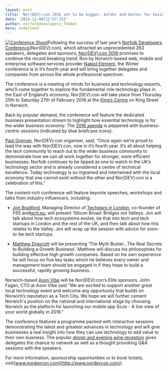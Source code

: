 ```yaml
---
layout: post
title: 'Nor(DEV):con 2016 set to be bigger, bolder and better for businesses'
date: '2015-12-08T12:57:25Z'
author: norfolkdevelopers_fhk6mt
hero: undefined
---
```




[![Conference Shoot](http://www.nordevcon.com/wp-content/uploads/2015/12/Conference-Shoot-127-300x200.jpg)](http://www.nordevcon.com/wp-content/uploads/2015/12/Conference-Shoot-127.jpg)Following the success of last year’s [Norfolk Developers Conference](http://www.nordevcon.com/nordevcon2015/)(Nor(DEV):con), which attracted an unprecedented 263 speakers, delegates and sponsors, [Nor(DEV):con 2016](http://www.nordevcon.com/) promises to continue the record breaking trend. Run by Norwich-based web, mobile and enterprise software services provider [Naked Element](http://nakedelement.co.uk/), the Winter conference is in it’s fourth year and will bring together delegates and companies from across the whole professional spectrum.



The conference is a meeting of minds for business and technology experts, who’ll come together to explore the fundamental role technology plays in the East of England’s economy. Nor(DEV):con will take place from Thursday 25th to Saturday 27th of February 2016 at the [King’s Centre](http://www.kings-centre.com/) on King Street in Norwich.



Back by popular demand, the conference will feature the dedicated business presentation stream to highlight how essential technology is for the wider business economy. The [2016 agenda](http://www.nordevcon.com/agenda/) is peppered with business-centric sessions (indicated by blue briefcase icons).



[Paul Grenyer](https://www.facebook.com/Paul-Grenyer-757171474389895/?fref=ts), Nor(DEV):con organiser, said, “Once again we’re proud to lead the way with Nor(DEV):con, now in it’s fourth year. It’s all about helping the tech community to reach out to the wider business community to demonstrate how we can all work together for stronger, more efficient businesses. Norfolk continues to be tipped as one to watch in the UK’s technology sector and is already considered a centre of technical excellence. Today technology is so ingrained and intertwined with the local economy that one cannot exist without the other and Nor(DEV):con is a celebration of this.”



The content-rich conference will feature keynote speeches, workshops and talks from industry influencers, including:

- [Jon Bradford](http://www.nordevcon.com/sessions/#jonbradford), Managing Director of [Techstars in London](http://www.techstars.com/programs/london-program/), co-founder of F6S and[tech.eu](http://tech.eu/), will present ‘Silicon Broad: Bridges not Valleys. Jon will talk about how tech ecosystems evolve, tie that into tech and tech startups in London and the rest of the UK, and then talk about how this relates to the Valley. Jon will wrap up the session with advice for soon-to-be tech startups.


- [Matthew Draycott](http://www.nordevcon.com/sessions/#matthewdraycott) will be presenting ‘The Myth Buster…The Real Secrets to Building a Growth Business’. Matthew will discuss his philosophies for building effective high growth companies. Based on his own experience he will focus on five key tasks which he believes every owner and management team should be engaged in if they hope to build a successful, rapidly growing business.

Norwich-based [Axon Vibe](http://www.axonvibe.com/) will be Nor(DEV):con’s Elite sponsors. John Fagan, CTO at Axon Vibe said “We are excited to support another great local technology event and welcome any opportunity that builds on Norwich’s reputation as a Tech City. We hope we will further cement Norwich's position on the national and international stage by choosing Norwich as the platform for launching our mobile app SoJo - A live view of your world globally in 2016.”



The conference features a programme packed with interactive sessions demonstrating the latest and greatest advances in technology and will give businesses a real insight into how they can use technology to add value to their own business. The popular [dinner and evening wine reception](http://www.nordevcon.com/dinner-and-wine-reception-2016/) gives delegates the chance to network as well as a thought provoking Q&A sessions with the speakers.



For more information, sponsorship opportunities or to book tickets, visit[www.nordevcon.com](http://www.nordevcon.com/)